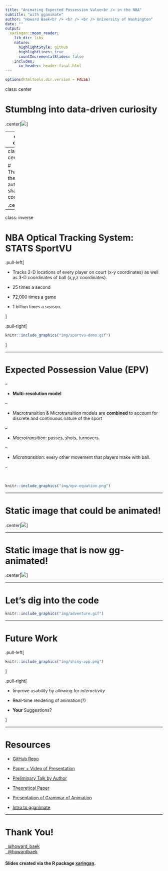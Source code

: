 ```yaml
---
title: "Animating Expected Possession Value<br /> in the NBA"
subtitle: "with gganimate"
author: "Howard Baek<br /> <br /> <br /> University of Washington"
date: ""
output:
  xaringan::moon_reader:
    lib_dir: libs
    nature:
      highlightStyle: github
      highlightLines: true
      countIncrementalSlides: false
    includes:
      in_header: header-final.html
---
```


```r
options(htmltools.dir.version = FALSE)
```

class: center

# Stumblng into data-driven curiosity

.center[![](img/pointwise-abstract.png)]

---
class: center

# Thankfully, the authors shared R code

.center[![](img/github-code.png)]

---
class: center

# Thankfully, the authors shared R code

.center[![](img/github-code-edited.png)]

---

class: inverse

# NBA Optical Tracking System: STATS SportVU

.pull-left[

- Tracks 2-D locations of every player on court (x-y coordinates) as well as 3-D coordinates of ball (x,y,z coordinates).


- 25 times a second 


- 72,000 times a game


- 1 billion times a season.

]

.pull-right[

```r
knitr::include_graphics("img/sportvu-demo.gif")
```


]

---

# Expected Possession Value (EPV)

--

- **Multi-resolution model**

--

- Macrotransition & Microtransition models are **combined** to account for discrete and continuous nature of the sport

--

- _Macrotransition_: passes, shots, turnovers. 

--


- _Microtransition_: every other movement that players make with ball.   

--

<br>

```r
knitr::include_graphics("img/epv-equation.png")
```



---

# Static image that could be animated!

.center[![](img/static-image.png)]

---

# Static image that is now gg-animated!


.center[![](img/anim-231.GIF)]


---

# Let's dig into the code


```r
knitr::include_graphics("img/adventure.gif")
```

---

# Future Work


.pull-left[


```r
knitr::include_graphics("img/shiny-app.png")
```

]


.pull-right[

- Improve usability by allowing for _interactivity_

- Real-time rendering of animation(?)

- **Your** Suggestions?

]

---


# Resources

- [GitHub Repo](https://github.com/dcervone/EPVDemo)

- [Paper + Video of Presentation](http://www.sloansportsconference.com/content/pointwise-predicting-points-and-valuing-decisions-in-real-time-with-nba-optical-tracking-data/)

- [Preliminary Talk by Author](https://www.youtube.com/watch?v=2fYa7M_H3S4)

- [Theoretical Paper](https://arxiv.org/pdf/1408.0777.pdf)

- [Presentation of Grammar of Animation](https://www.youtube.com/watch?v=21ZWDrTukEs)

- [Intro to gganimate](https://www.youtube.com/watch?v=3UY7Or0v_dI)



---

# Thank You!

<a href="https://twitter.com/howard_baek"><i class="fa fa-twitter fa-fw"></i>&nbsp; @howard_baek</a><br>
<a href="https://github.com/howardbaek"><i class="fa fa-github fa-fw"></i>&nbsp; @howardbaek</a><br>

#### Slides created via the R package [**xaringan**](https://github.com/yihui/xaringan).
